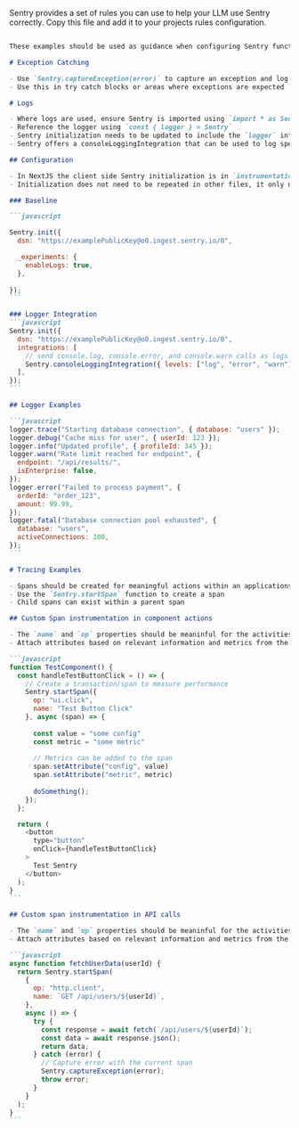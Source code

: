 <Expandable title="AI Rules for Cursor or Windsurf" copy={true}>

Sentry provides a set of rules you can use to help your LLM use Sentry correctly. Copy this file and add it to your projects rules configuration. 

````markdown {filename:rules.md}

These examples should be used as guidance when configuring Sentry functionality within a project.

# Exception Catching

- Use `Sentry.captureException(error)` to capture an exception and log the error in Sentry.
- Use this in try catch blocks or areas where exceptions are expected

# Logs 

- Where logs are used, ensure Sentry is imported using `import * as Sentry from "@sentry/nextjs"`
- Reference the logger using `const { logger } = Sentry`
- Sentry initialization needs to be updated to include the `logger` integration.
- Sentry offers a consoleLoggingIntegration that can be used to log specific console error types automatically without instrumenting the individual logger calls

## Configuration

- In NextJS the client side Sentry initialization is in `instrumentation-client.ts`, the server initialization is in `sentry.edge.config.ts` and the edge initialization is in `sentry.server.config.ts`
- Initialization does not need to be repeated in other files, it only needs to happen the files mentioned above. You should use `import * as Sentry from "@sentry/nextjs"` to reference Sentry functionality

### Baseline

```javascript

Sentry.init({
  dsn: "https://examplePublicKey@o0.ingest.sentry.io/0",

  _experiments: {
    enableLogs: true,
  },
  
});
```

### Logger Integration
```javascript
Sentry.init({
  dsn: "https://examplePublicKey@o0.ingest.sentry.io/0",
  integrations: [
    // send console.log, console.error, and console.warn calls as logs to Sentry
    Sentry.consoleLoggingIntegration({ levels: ["log", "error", "warn"] }),
  ],
});
```

## Logger Examples 

```javascript
logger.trace("Starting database connection", { database: "users" });
logger.debug("Cache miss for user", { userId: 123 });
logger.info("Updated profile", { profileId: 345 });
logger.warn("Rate limit reached for endpoint", {
  endpoint: "/api/results/",
  isEnterprise: false,
});
logger.error("Failed to process payment", {
  orderId: "order_123",
  amount: 99.99,
});
logger.fatal("Database connection pool exhausted", {
  database: "users",
  activeConnections: 100,
});
```

# Tracing Examples

- Spans should be created for meaningful actions within an applications like button clicks, API calls, and function calls
- Use the `Sentry.startSpan` function to create a span
- Child spans can exist within a parent span

## Custom Span instrumentation in component actions

- The `name` and `op` properties should be meaninful for the activities in the call.
- Attach attributes based on relevant information and metrics from the request

```javascript
function TestComponent() {
  const handleTestButtonClick = () => {
    // Create a transaction/span to measure performance
    Sentry.startSpan({ 
      op: "ui.click", 
      name: "Test Button Click" 
    }, async (span) => {
       
      const value = "some config"
      const metric = "some metric"
      
      // Metrics can be added to the span
      span.setAttribute("config", value)
      span.setAttribute("metric", metric)
      
      doSomething();
    });
  };

  return (
    <button 
      type="button" 
      onClick={handleTestButtonClick}
    >
      Test Sentry
    </button>
  );
}
```

## Custom span instrumentation in API calls

- The `name` and `op` properties should be meaninful for the activities in the call.
- Attach attributes based on relevant information and metrics from the request

```javascript
async function fetchUserData(userId) {
  return Sentry.startSpan(
    {
      op: "http.client",
      name: `GET /api/users/${userId}`,
    },
    async () => {
      try {
        const response = await fetch(`/api/users/${userId}`);
        const data = await response.json();
        return data;
      } catch (error) {
        // Capture error with the current span
        Sentry.captureException(error);
        throw error;
      }
    }
  );
}
```
````

</Expandable>